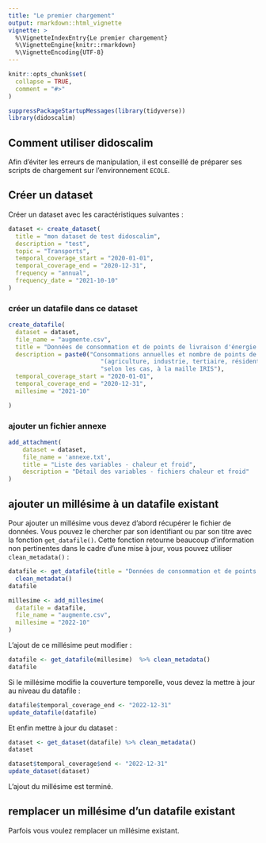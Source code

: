 ```yaml
---
title: "Le premier chargement"
output: rmarkdown::html_vignette
vignette: >
  %\VignetteIndexEntry{Le premier chargement}
  %\VignetteEngine{knitr::rmarkdown}
  %\VignetteEncoding{UTF-8}
---
```


```r
knitr::opts_chunk$set(
  collapse = TRUE,
  comment = "#>"
)
```

```r
suppressPackageStartupMessages(library(tidyverse))
library(didoscalim)
```

## Comment utiliser didoscalim

Afin d'éviter les erreurs de manipulation, il est conseillé de préparer ses
scripts de chargement sur l'environnement `ECOLE`.

## Créer un dataset

Créer un dataset avec les caractéristiques suivantes :

```r
dataset <- create_dataset(
  title = "mon dataset de test didoscalim",
  description = "test",
  topic = "Transports",
  temporal_coverage_start = "2020-01-01",
  temporal_coverage_end = "2020-12-31",
  frequency = "annual",
  frequency_date = "2021-10-10"
)
```

### créer un datafile dans ce dataset

```r
create_datafile(
  dataset = dataset,
  file_name = "augmente.csv",
  title = "Données de consommation et de points de livraison d'énergie à la maille IRIS – chaleur et froid – année 2020",
  description = paste0("Consommations annuelles et nombre de points de livraison de gaz naturel, par secteur d'activité ",
                          "(agriculture, industrie, tertiaire, résidentiel et non affecté) ou selon le code NAF à 2 niveaux ",
                          "selon les cas, à la maille IRIS"),
  temporal_coverage_start = "2020-01-01",
  temporal_coverage_end = "2020-12-31",
  millesime = "2021-10"

)
```
### ajouter un fichier annexe

```r
add_attachment(
    dataset = dataset,
    file_name = 'annexe.txt',
    title = "Liste des variables - chaleur et froid",
    description = "Détail des variables - fichiers chaleur et froid"
)
```

## ajouter un millésime à un datafile existant

Pour ajouter un millésime vous devez d'abord récupérer le fichier de données.
Vous pouvez le chercher par son identifiant ou par son titre avec la fonction
`get_datafile()`. Cette fonction retourne beaucoup d'information non pertinentes
dans le cadre d'une mise à jour, vous pouvez utiliser `clean_metadata()` :

```r
datafile <- get_datafile(title = "Données de consommation et de points de livraison d'énergie à la maille IRIS – chaleur et froid – année 2020") %>%
  clean_metadata()
datafile
```
```r
millesime <- add_millesime(
  datafile = datafile,
  file_name = "augmente.csv",
  millesime = "2022-10"
)
```
L'ajout de ce millésime peut modifier :

```r
datafile <- get_datafile(millesime)  %>% clean_metadata()
datafile
```
Si le millésime modifie la couverture temporelle, vous devez la mettre à jour au niveau du datafile :

```r
datafile$temporal_coverage_end <- "2022-12-31"
update_datafile(datafile)
```

Et enfin mettre à jour du dataset :

```r
dataset <- get_dataset(datafile) %>% clean_metadata()
dataset
```

```r
dataset$temporal_coverage$end <- "2022-12-31"
update_dataset(dataset)
```

L'ajout du millésime est terminé.

## remplacer un millésime d'un datafile existant

Parfois vous voulez remplacer un millésime existant.



